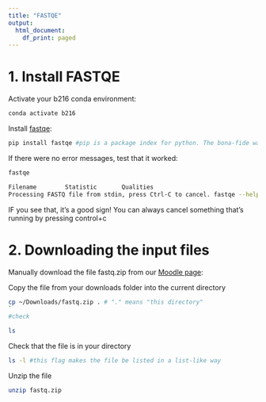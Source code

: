 ```yaml
---
title: "FASTQE"
output:
  html_document:
    df_print: paged
---
```



# 1. Install FASTQE

Activate your b216 conda environment:

```bash
conda activate b216
```

Install [fastqe](https://fastqe.com/):
```bash
pip install fastqe #pip is a package index for python. The bona-fide way to install python packages. 
```

If there were no error messages, test that it worked:

```bash
fastqe
```

```bash
Filename        Statistic       Qualities
Processing FASTQ file from stdin, press Ctrl-C to cancel. fastqe --help for more info
```

IF you see that, it's a good sign! You can always cancel something that's running by pressing control+c

# 2. Downloading the input files

Manually download the file fastq.zip from our [Moodle page](https://moodle.brynmawr.edu/pluginfile.php/211780/mod_folder/content/0/fastq.zip):


Copy the file from your downloads folder into the current directory
```bash

cp ~/Downloads/fastq.zip . # "." means "this directory"
`
#check

ls
```

Check that the file is in your directory
```bash
ls -l #this flag makes the file be listed in a list-like way
```

Unzip the file

```bash
unzip fastq.zip
```
